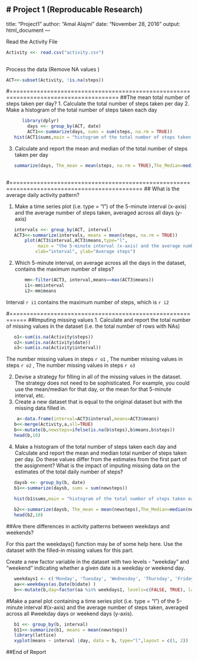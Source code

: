 # Project 1 (Reproducable Research)
---
title: "Project1"
author: "Amal Alajmi"
date: "November 28, 2016"
output: html_document
---

Read the Activity File
```r
Activity <<- read.csv("activity.csv")
       
```
Process the data (Remove NA values         )
```r
ACT<<-subset(Activity, !is.na(steps))
```

#======================================================================================
##The mean total number of steps taken per day?
1. Calculate the total number of steps taken per day
2. Make a histogram of the total number of steps taken each day
```r
      library(dplyr)
        days <<- group_by(ACT, date)
        ACT1<<-summarize(days, sums = sum(steps, na.rm = TRUE))
   hist(ACT1$sums,main = "histogram of the total number of steps taken each day",xlab="# of Days")
```
 
3. Calculate and report the mean and median of the total number of steps taken per day
```r
 
   summarize(days, The_mean = mean(steps, na.rm = TRUE),The_Median=median(steps, na.rm = TRUE))
      
```

#=============================================================================================
##   What is the average daily activity pattern?
   
1.  Make a time series plot (i.e. type = "l") of the 5-minute interval (x-axis) and the average number of steps taken, averaged across all days (y-axis)
```r
   intervals <<- group_by(ACT, interval)
   ACT3<<-summarize(intervals, means = mean(steps, na.rm = TRUE))
       plot(ACT3$interval,ACT3$means,type="l",
            main = "the 5-minute interval (x-axis) and the average number of steps taken over all days",
           xlab="interval", ylab="Average steps")
```

 2.  Which 5-minute interval, on average across all the days in the dataset, contains the maximum number of steps? 
```r
       mm<-filter(ACT3, interval,means==max(ACT3$means))
       i1<-mm$interval
       i2<-mm$means
```
Interval   `r i1` contains the maximum number of steps, which is  `r i2`

#===========================================================
##Imputing missing values
1. Calculate and report the total number of missing values in the dataset (i.e. the total number of rows with NAs)
```r
   o1<-sum(is.na(Activity$steps))
   o2<-sum(is.na(Activity$date))
   o3<-sum(is.na(Activity$interval))
```
The number missing values in steps `r o1` ,
The number missing values in steps `r o2` ,
The number missing values in steps `r o3` 


2. Devise a strategy for filling in all of the missing values in the dataset. The strategy does not need to be sophisticated. For example, you could use the mean/median for that day, or the mean for that 5-minute interval, etc.
3. Create a new dataset that is equal to the original dataset but with the missing data filled in.
```r
    a<-data.frame(interval=ACT3$interval,means=ACT3$means)
   b<<-merge(Activity,a,all=TRUE)
   b<<-mutate(b,newsteps=ifelse(is.na(b$steps),b$means,b$steps)) 
   head(b,10)  
```

4. Make a histogram of the total number of steps taken each day and 
Calculate and report the mean and median total number of steps taken per day. Do these values differ from the estimates from the first part of the assignment? 
What is the impact of imputing missing data on the estimates of the total daily number of steps?   

```r
   daysb <<- group_by(b, date)
   b1<<-summarize(daysb, sums = sum(newsteps))

   hist(b1$sums,main = "histogram of the total number of steps taken each day",xlab="# of Days")
   
   b2<<-summarize(daysb, The_mean = mean(newsteps),The_Median=median(newsteps))
   head(b2,10)

```

##Are there differences in activity patterns between weekdays and weekends?

For this part the weekdays() function may be of some help here. Use the dataset with the filled-in missing values for this part.

Create a new factor variable in the dataset with two levels - "weekday" and "weekend" indicating whether a given date is a weekday or weekend day.

```r
   weekdays1 <- c('Monday', 'Tuesday', 'Wednesday', 'Thursday', 'Friday')
   aa<<-weekdays(as.Date(b$date) )
   b<<-mutate(b,day=factor(aa %in% weekdays1, levels=c(FALSE, TRUE), labels=c('weekend', 'weekday'))) 
```  
  
   
 #Make a panel plot containing a time series plot (i.e. type = "l") of the 5-minute interval 
 #(x-axis) and the average number of steps taken, averaged across all 
 #weekday days or weekend days (y-axis). 

```r
   b1 <<- group_by(b, interval)
   b11<<-summarize(b1, means = mean(newsteps))
   library(lattice)
   xyplot(means ~ interval |day, data = b, type="l",layout = c(1, 2))
```
   
##End of Report